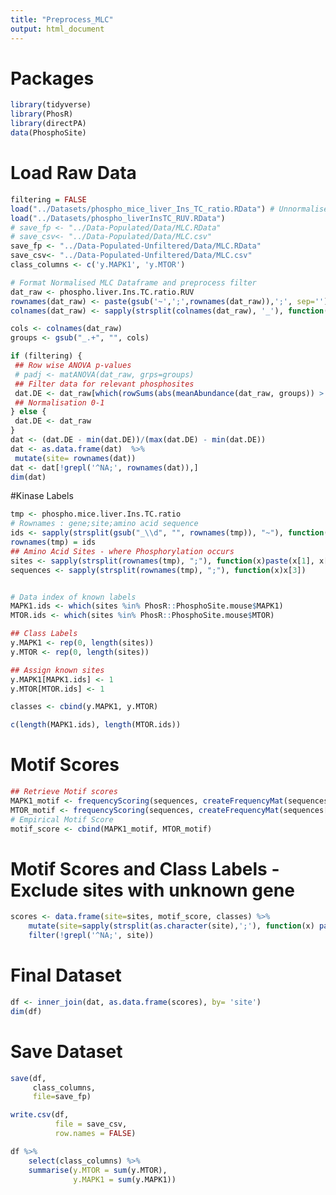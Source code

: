```yaml
---
title: "Preprocess_MLC"
output: html_document
---
```


# Packages
```r
library(tidyverse)
library(PhosR)
library(directPA)
data(PhosphoSite)
```

# Load Raw Data
```r
filtering = FALSE
load("../Datasets/phospho_mice_liver_Ins_TC_ratio.RData") # Unnormalised
load("../Datasets/phospho_liverInsTC_RUV.RData") 
# save_fp <- "../Data-Populated/Data/MLC.RData"
# save_csv<- "../Data-Populated/Data/MLC.csv"
save_fp <- "../Data-Populated-Unfiltered/Data/MLC.RData"
save_csv<- "../Data-Populated-Unfiltered/Data/MLC.csv"
class_columns <- c('y.MAPK1', 'y.MTOR')
```

```r
# Format Normalised MLC Dataframe and preprocess filter
dat_raw <- phospho.liver.Ins.TC.ratio.RUV
rownames(dat_raw) <- paste(gsub('~',';',rownames(dat_raw)),';', sep='')
colnames(dat_raw) <- sapply(strsplit(colnames(dat_raw), '_'), function(x) paste(paste('X',x[3], sep=''),gsub('Bio','',x[4]), sep='_'))

cols <- colnames(dat_raw)
groups <- gsub("_.+", "", cols)

if (filtering) {
 ## Row wise ANOVA p-values
 # padj <- matANOVA(dat_raw, grps=groups)
 ## Filter data for relevant phosphosites
 dat.DE <- dat_raw[which(rowSums(abs(meanAbundance(dat_raw, groups)) > 1) > 0),]
 ## Normalisation 0-1
} else {
 dat.DE <- dat_raw
}
dat <- (dat.DE - min(dat.DE))/(max(dat.DE) - min(dat.DE))
dat <- as.data.frame(dat)  %>%
 mutate(site= rownames(dat))
dat <- dat[!grepl('^NA;', rownames(dat)),]
dim(dat)
```

#Kinase Labels
```r
tmp <- phospho.mice.liver.Ins.TC.ratio
# Rownames : gene;site;amino acid sequence
ids <- sapply(strsplit(gsub("_\\d", "", rownames(tmp)), "~"), function(x)paste(toupper(x[2]), x[3], x[4], "", sep=";"))
rownames(tmp) = ids
## Amino Acid Sites - where Phosphorylation occurs
sites <- sapply(strsplit(rownames(tmp), ";"), function(x)paste(x[1], x[2], "", sep=";"))
sequences <- sapply(strsplit(rownames(tmp), ";"), function(x)x[3])


# Data index of known labels
MAPK1.ids <- which(sites %in% PhosR::PhosphoSite.mouse$MAPK1) 
MTOR.ids <- which(sites %in% PhosR::PhosphoSite.mouse$MTOR)

## Class Labels
y.MAPK1 <- rep(0, length(sites))
y.MTOR <- rep(0, length(sites))

## Assign known sites
y.MAPK1[MAPK1.ids] <- 1
y.MTOR[MTOR.ids] <- 1

classes <- cbind(y.MAPK1, y.MTOR)

c(length(MAPK1.ids), length(MTOR.ids))
```

# Motif Scores
```r
## Retrieve Motif scores
MAPK1_motif <- frequencyScoring(sequences, createFrequencyMat(sequences[MAPK1.ids]))
MTOR_motif <- frequencyScoring(sequences, createFrequencyMat(sequences[MTOR.ids]))
# Empirical Motif Score
motif_score <- cbind(MAPK1_motif, MTOR_motif)
```

# Motif Scores and Class Labels - Exclude sites with unknown gene
```r
scores <- data.frame(site=sites, motif_score, classes) %>%
    mutate(site=sapply(strsplit(as.character(site),';'), function(x) paste(x[1], gsub('[A-Z]*','',x[2]), '',sep=';'))) %>%
    filter(!grepl('^NA;', site))
```


# Final Dataset
```r
df <- inner_join(dat, as.data.frame(scores), by= 'site')
dim(df)
```

# Save Dataset
```r
save(df,
     class_columns,
     file=save_fp)
```

```r
write.csv(df,
          file = save_csv,
          row.names = FALSE)
```

```r
df %>%
    select(class_columns) %>%
    summarise(y.MTOR = sum(y.MTOR), 
              y.MAPK1 = sum(y.MAPK1))
```



















